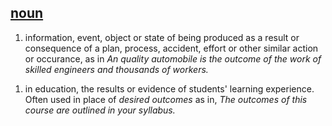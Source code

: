 ==[[noun]]==

#information, event, object or state of being produced as a result or consequence of a plan, process, accident, effort or other similar action or occurance, as in ''An quality automobile is the outcome of the work of skilled engineers and thousands of workers.''

#in education, the results or evidence of students' learning experience. Often used in place of ''desired outcomes'' as in, ''The outcomes of this course are outlined in your syllabus.''